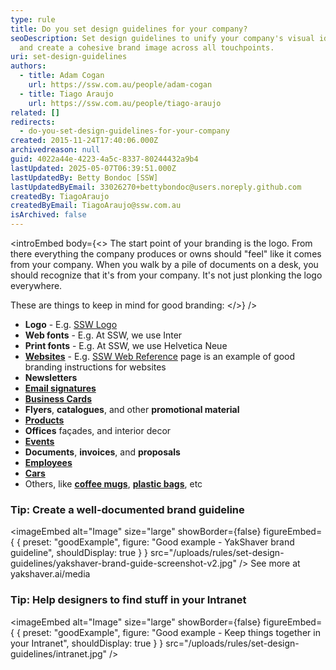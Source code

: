 ```yaml
---
type: rule
title: Do you set design guidelines for your company?
seoDescription: Set design guidelines to unify your company's visual identity
  and create a cohesive brand image across all touchpoints.
uri: set-design-guidelines
authors:
  - title: Adam Cogan
    url: https://ssw.com.au/people/adam-cogan
  - title: Tiago Araujo
    url: https://ssw.com.au/people/tiago-araujo
related: []
redirects:
  - do-you-set-design-guidelines-for-your-company
created: 2015-11-24T17:40:06.000Z
archivedreason: null
guid: 4022a44e-4223-4a5c-8337-80244432a9b4
lastUpdated: 2025-05-07T06:39:51.000Z
lastUpdatedBy: Betty Bondoc [SSW]
lastUpdatedByEmail: 33026270+bettybondoc@users.noreply.github.com
createdBy: TiagoAraujo
createdByEmail: TiagoAraujo@ssw.com.au
isArchived: false
---
```

<introEmbed
  body={<>
The start point of your branding is the logo. From there everything the company produces or owns should "feel" like it comes from your company. When you walk by a pile of documents on a desk, you should recognize that it's from your company. It's not just plonking the logo everywhere.

These are things to keep in mind for good branding:
  </>}
/>
* **Logo** - E.g. [SSW Logo](https://www.ssw.com.au/ssw/logo/ssw/)
* **Web fonts** - E.g. At SSW, we use Inter
* **Print fonts** - E.g. At SSW, we use Helvetica Neue
* **[Websites](/rules-to-better-websites-branding-and-marketing)** - E.g. [SSW Web Reference](https://www.ssw.com.au/ssw/company/Web-Reference.aspx) page is an example of good branding instructions for websites
* **Newsletters**
* **[Email signatures](/great-email-signatures)**
* **[Business Cards](/business-cards-branding)**
* **Flyers**, **catalogues**, and other **promotional material**
* **[Products](/products-branding)**
* **Offices** façades, and interior decor
* **[Events](/events-branding)**
* **Documents**, **invoices**, and **proposals**
* **[Employees](/employees-branding)**
* **[Cars](/cars-branding)**
* Others, like **[coffee mugs](/coffee-mugs-branding)**, **[plastic bags](/plastic-bags-branding)**, etc

### Tip: Create a well-documented brand guideline
<imageEmbed
  alt="Image"
  size="large"
  showBorder={false}
  figureEmbed={ {
    preset: "goodExample",
    figure: "Good example - YakShaver brand guideline",
    shouldDisplay: true
  } }
  src="/uploads/rules/set-design-guidelines/yakshaver-brand-guide-screenshot-v2.jpg"
/>
See more at yakshaver.ai/media
### Tip: Help designers to find stuff in your Intranet

<imageEmbed
  alt="Image"
  size="large"
  showBorder={false}
  figureEmbed={ {
    preset: "goodExample",
    figure: "Good example - Keep things together in your Intranet",
    shouldDisplay: true
  } }
  src="/uploads/rules/set-design-guidelines/intranet.jpg"
/>
